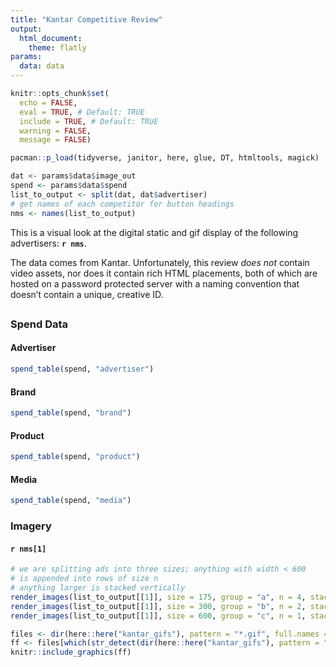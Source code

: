 ```yaml
---
title: "Kantar Competitive Review"
output: 
  html_document:
    theme: flatly
params:
  data: data
---
```


<style type="text/css">
.main-container {
  max-width: 80% !important;
  margin: auto;
}
</style>

```r
knitr::opts_chunk$set(
  echo = FALSE,
  eval = TRUE, # Default: TRUE
  include = TRUE, # Default: TRUE
  warning = FALSE, 
  message = FALSE)

pacman::p_load(tidyverse, janitor, here, glue, DT, htmltools, magick)

dat <- params$data$image_out
spend <- params$data$spend
list_to_output <- split(dat, dat$advertiser)
# get names of each competitor for button headings
nms <- names(list_to_output)
```

This is a visual look at the digital static and gif display of the following advertisers: **`r nms`**. 

The data comes from Kantar. Unfortunately, this review *does not* contain video assets, nor does it contain rich HTML placements, both of which are hosted on a password protected server with a naming convention that doesn't contain a unique, creative ID. 

## {.tabset .tabset-pills}

### Spend Data {.tabset .tabset-pills}

#### Advertiser

```r
spend_table(spend, "advertiser")
```

#### Brand 

```r
spend_table(spend, "brand")
```

#### Product

```r
spend_table(spend, "product")
```

#### Media

```r
spend_table(spend, "media")
```

### Imagery {.tabset .tabset-pills}

#### `r nms[1]`

```r
# we are splitting ads into three sizes; anything with width < 600
# is appended into rows of size n
# anything larger is stacked vertically
render_images(list_to_output[[1]], size = 175, group = "a", n = 4, stack_yn = TRUE)
render_images(list_to_output[[1]], size = 300, group = "b", n = 2, stack_yn = TRUE)
render_images(list_to_output[[1]], size = 600, group = "c", n = 1, stack_yn = TRUE)
```

```r
files <- dir(here::here("kantar_gifs"), pattern = "*.gif", full.names = TRUE)
ff <- files[which(str_detect(dir(here::here("kantar_gifs"), pattern = "*.gif", full.names = TRUE), names(list_to_output)[1]))] 
knitr::include_graphics(ff)
```
